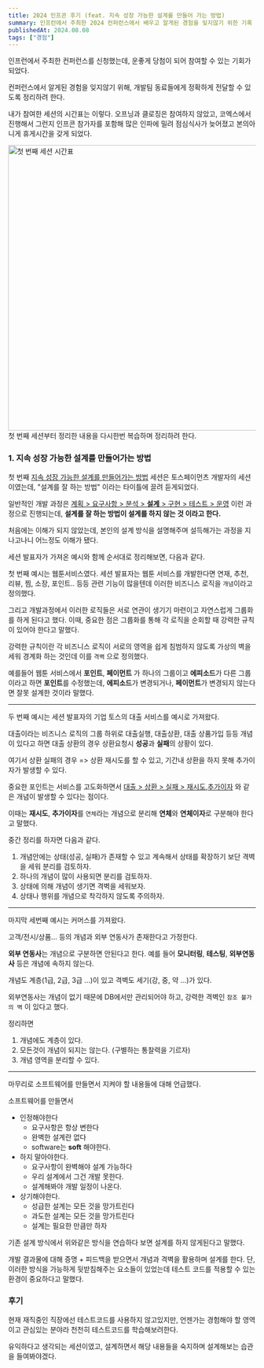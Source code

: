 ```yaml
---
title: 2024 인프콘 후기 (feat. 지속 성장 가능한 설계를 만들어 가는 방법)
summary: 인프런에서 주최한 2024 컨퍼런스에서 배우고 알게된 경험을 잊지않기 위한 기록
publishedAt: 2024.08.08
tags: ["경험"]
---
```


인프런에서 주최한 컨퍼런스를 신청했는데, 운좋게 당첨이 되어 참여할 수 있는 기회가 되었다.

컨퍼런스에서 알게된 경험을 잊지않기 위해, 개발팀 동료들에게 정확하게 전달할 수 있도록 정리하려 한다.

내가 참여한 세션의 시간표는 이렇다. 오프닝과 클로징은 참여하지 않았고, 코엑스에서 진행해서 그런지 인프콘 참가자를 포함해 많은 인파에 밀려 점심식사가 늦어졌고 본의아니게 휴게시간을 갖게 되었다. 

<img src="/assets/첫-번째-세션.png" width="580px" height="auto" alt="첫 번째 세션 시간표" className="mx-auto"/>
<br/>
첫 번째 세션부터 정리한 내용을 다시한번 복습하며 정리하려 한다.

### 1. 지속 성장 가능한 설계를 만들어가는 방법

첫 번째 [지속 성장 가능한 설계를 만들어가는 방법](https://www.inflearn.com/conf/infcon-2024/session-detail/877/) 세션은 토스페이먼츠 개발자의 세션이였는데, "설계를 잘 하는 방법" 이라는 타이틀에 끌려 듣게되었다.

일반적인 개발 과정은 <ins>계획 > 요구사항 > 분석 > **설계** > 구현 > 테스트 > 운영</ins> 이런 과정으로 진행되는데, **설계를 잘 하는 방법이 설계를 하지 않는 것 이라고 한다.**

처음에는 이해가 되지 않았는데, 본인의 설계 방식을 설명해주며 설득해가는 과정을 지나고나니 어느정도 이해가 됐다.

세션 발표자가 가져온 예시와 함께 순서대로 정리해보면, 다음과 같다.

첫 번째 예시는 웹툰서비스였다. 세션 발표자는 웹툰 서비스를 개발한다면 연재, 추천, 리뷰, 찜, 소장, 포인트.. 등등 관련 기능이 많을텐데 이러한 비즈니스 로직을 `개념`이라고 정의했다.

그리고 개발과정에서 이러한 로직들은 서로 연관이 생기기 마련이고 자연스럽게 그룹화를 하게 된다고 했다. 이때, 중요한 점은 그룹화를 통해 각 로직을 순회할 때 강력한 규칙이 있어야 한다고 말했다.

강력한 규칙이란 각 비즈니스 로직이 서로의 영역을 쉽게 침범하지 않도록 가상의 벽을 세워 경계화 하는 것인데 이를 `격벽` 으로 정의했다.

예를들어 웹툰 서비스에서 **포인트**, **페이먼트** 가 하나의 그룹이고 **에피소드**가 다른 그룹이라고 하면 **포인트**를 수정했는데, **에피소드**가 변경되거나, **페이먼트**가 변경되지 않는다면 잘못 설계한 것이라 말했다.

---

두 번째 예시는 세션 발표자의 기업 토스의 대출 서비스를 예시로 가져왔다.

대출이라는 비즈니스 로직의 그룹 하위로 대출실행, 대출상환, 대출 상품가입 등등 개념이 있다고 하면 대출 상환의 경우 상환요청시 **성공**과 **실패**의 상황이 있다.

여기서 상환 실패의 경우 => 상환 재시도를 할 수 있고, 기간내 상환을 하지 못해 추가이자가 발생할 수 있다.

중요한 포인트는 서비스를 고도화하면서 <ins>대출 > 상환 > 실패 > 재시도,추가이자</ins> 와 같은 개념이 발생할 수 있다는 점이다.

이때는 **재시도**, **추가이자**를 `연체`라는 개념으로 분리해 **연체**와 **연체이자**로 구분해야 한다고 말했다.

중간 정리를 하자면 다음과 같다.
1. 개념안에는 상태(성공, 실패)가 존재할 수 있고 계속해서 상태를 확장하기 보단 격벽을 세워 분리를 검토하자.
2. 하나의 개념이 많이 사용되면 분리를 검토하자.
3. 상태에 의해 개념이 생기면 격벽을 세워보자.
4. 상태나 행위를 개념으로 착각하지 않도록 주의하자.

---

마지막 세번째 예시는 커머스를 가져왔다.

고객/전시/상품... 등의 개념과 외부 연동사가 존재한다고 가정한다.

**외부 연동사**는 개념으로 구분하면 안된다고 한다. 예를 들어 **모니터링**, **테스팅**, **외부연동사** 등은 개념에 속하지 않는다.

개념도 계층(1급, 2급, 3급 ...)이 있고 격벽도 세기(강, 중, 약 ...)가 있다.

외부연동사는 개념이 없기 때문에 DB에서만 관리되어야 하고, 강력한 격벽인 `참조 불가의 벽` 이 있다고 했다.

정리하면
1. 개념에도 계층이 있다.
2. 모든것이 개념이 되지는 않는다. (구별하는 통찰력을 기르자)
3. 개념 영역을 분리할 수 있다.

---

마무리로 소프트웨어를 만들면서 지켜야 할 내용들에 대해 언급했다.

소프트웨어를 만들면서
- 인정해야한다
    - 요구사항은 항상 변한다
    - 완벽한 설계란 없다
    - software는 **soft** 해야한다.
- 하지 말아야한다.
    - 요구사항이 완벽해야 설계 가능하다
    - 우리 설계에서 그건 개발 못한다.
    - 설계해봐야 개발 일정이 나온다.
- 상기해야한다.
    - 성급한 설계는 모든 것을 망가트린다
    - 과도한 설계는 모든 것을 망가트린다
    - 설계는 필요한 만큼만 하자

기존 설계 방식에서 위와같은 방식을 연습하다 보면 설계를 하지 않게된다고 말했다.

개발 결과물에 대해 증명 + 피드백을 받으면서 개념과 격벽을 활용하며 설계를 한다. 단, 이러한 방식을 가능하게 뒷받침해주는 요소들이 있었는데 테스트 코드를 적용할 수 있는 환경이 중요하다고 말했다.

### 후기

현재 재직중인 직장에선 테스트코드를 사용하지 않고있지만, 언젠가는 경험해야 할 영역이고 관심있는 분야라 천천히 테스트코드를 학습해보려한다.

유익하다고 생각되는 세션이였고, 설계하면서 해당 내용들을 숙지하며 설계해보는 습관을 들여봐야겠다.






